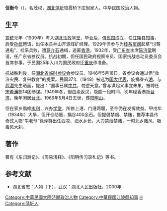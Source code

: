 
'''但衡今'''（{{bd|1879年||1966年||catIdx=D但}}），名茂权，[[湖北|湖北]][[蒲圻|蒲圻]]琅霞桥下庄但家人。中华民国政治人物。

==生平==
[[宣统|宣统]]元年（1909年）考入[[湖北法政学堂|湖北法政学堂]]，毕业后，值[[中華民國|民国]]成立，任[[江陵县|江陵县]][[知事|知事]]，后受[[孙武_(民国)|孙武]]聘请，出任本县神山开源煤矿经理。1929年但参与为[[桂系|桂系]][[军阀|军阀]]起草“讨蒋通电”，桂系兵败，遭[[蒋介石|蒋介石]]通缉，逃匿[[香港|香港]]。1932年，受[[广东省|广东省]]主席[[陈济棠|陈济棠]]聘请，任广东省参议员。抗战初期，但任国民政府视察专员、国家抗战总动员委员会首席参事。于民国25年入川为国民政府迁[[重庆|重庆]]作准备。

抗战胜利後，任[[湖北省临时参议会|湖北省临时参议会]]参议员。1946年5月18日，省参议会通过但“救济灾民、复兴教育”的提案。民国37年（1948）被选为[[国大代表|国大代表]]，旋携眷去[[湘|湘]]，与[[程潜|程潜]]先生晤面，提出：“国事已属[[中共|中共]]，勿逆天意。”曾与谋起义事宜未果，被聘任[[宋希濂|宋希濂]]部14团参谋。1949年冬，但由渝返汉，隐匿一段时间，次年经香港抵[[台湾|台湾]]，晚年闲居[[台北|台北]]。1966年5月4日去世，葬[[阳明山|阳明山]]。

但在家乡倡修[[水利|水利]]，兴办[[学堂|学堂]]，所修上港、门港两堰，至今仍在发挥效益。甲戌年（1934年）大旱，但开仓助赈，捐谷400余石。但提倡禁烟、禁赌，推荐本县传奇式人物“牛老爷”徐泽群出任西凉、泗水乡长，大力禁烟禁赌，一时北乡赌风、吸毒风大刹。

==著作==
著有《东归游记》、《周易浅释》、《阳明传习录札记》等书。

==参考文献==
*湖北省志：人物（下），武汉：湖北人民出版社，2000年

{{China-poli-bio-stub}}

{{DEFAULTSORT:Dan但}}
[[Category:中華民國大陸時期政治人物|Category:中華民國大陸時期政治人物]]
[[Category:中華民國江陵縣知事|Category:中華民國江陵縣知事]]
[[Category:但姓|H]]
[[Category:蒲圻人|Category:蒲圻人]]